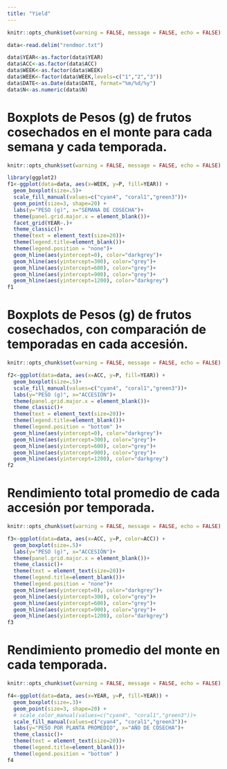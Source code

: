 ```yaml
---
title: "Yield"
---
```


```r
knitr::opts_chunk$set(warning = FALSE, message = FALSE, echo = FALSE)

data<-read.delim("rendmor.txt")

data$YEAR<-as.factor(data$YEAR)
data$ACC<-as.factor(data$ACC)
data$WEEK<-as.factor(data$WEEK)
data$WEEK<-factor(data$WEEK,levels=c("1","2","3"))
data$DATE<-as.Date(data$DATE, format="%m/%d/%y")
data$N<-as.numeric(data$N)

```

# Boxplots de Pesos (g) de frutos cosechados en el monte para cada semana y cada temporada.
```r
knitr::opts_chunk$set(warning = FALSE, message = FALSE, echo = FALSE)

library(ggplot2)
f1<-ggplot(data=data, aes(x=WEEK, y=P, fill=YEAR)) +
  geom_boxplot(size=.5)+
  scale_fill_manual(values=c("cyan4", "coral1","green3"))+
  geom_point(size=3, shape=20) +
  labs(y="PESO (g)", x="SEMANA DE COSECHA")+
  theme(panel.grid.major.x = element_blank())+
  facet_grid(YEAR~.)+
  theme_classic()+
  theme(text = element_text(size=20))+
  theme(legend.title=element_blank())+
  theme(legend.position = "none")+
  geom_hline(aes(yintercept=0), color="darkgrey")+
  geom_hline(aes(yintercept=300), color="grey")+
  geom_hline(aes(yintercept=600), color="grey")+
  geom_hline(aes(yintercept=900), color="grey")+
  geom_hline(aes(yintercept=1200), color="darkgrey")
f1

```

# Boxplots de Pesos (g) de frutos cosechados, con comparación de temporadas en cada accesión.
```r
knitr::opts_chunk$set(warning = FALSE, message = FALSE, echo = FALSE)

f2<-ggplot(data=data, aes(x=ACC, y=P, fill=YEAR)) +
  geom_boxplot(size=.5)+
  scale_fill_manual(values=c("cyan4", "coral1","green3"))+
  labs(y="PESO (g)", x="ACCESIÓN")+
  theme(panel.grid.major.x = element_blank())+
  theme_classic()+
  theme(text = element_text(size=20))+
  theme(legend.title=element_blank())+
  theme(legend.position = "bottom" )+
  geom_hline(aes(yintercept=0), color="darkgrey")+
  geom_hline(aes(yintercept=300), color="grey")+
  geom_hline(aes(yintercept=600), color="grey")+
  geom_hline(aes(yintercept=900), color="grey")+
  geom_hline(aes(yintercept=1200), color="darkgrey")
f2

```

# Rendimiento total promedio de cada accesión por temporada.
```r
knitr::opts_chunk$set(warning = FALSE, message = FALSE, echo = FALSE)

f3<-ggplot(data=data, aes(x=ACC, y=P, color=ACC)) +
  geom_boxplot(size=.5)+
  labs(y="PESO (g)", x="ACCESIÓN")+
  theme(panel.grid.major.x = element_blank())+
  theme_classic()+
  theme(text = element_text(size=20))+
  theme(legend.title=element_blank())+
  theme(legend.position = "none")+
  geom_hline(aes(yintercept=0), color="darkgrey")+
  geom_hline(aes(yintercept=300), color="grey")+
  geom_hline(aes(yintercept=600), color="grey")+
  geom_hline(aes(yintercept=900), color="grey")+
  geom_hline(aes(yintercept=1200), color="darkgrey")
f3

```

# Rendimiento promedio del monte en cada temporada.
```r
knitr::opts_chunk$set(warning = FALSE, message = FALSE, echo = FALSE)

f4<-ggplot(data=data, aes(x=YEAR, y=P, fill=YEAR)) +
  geom_boxplot(size=.3)+
  geom_point(size=3, shape=20) +
  # scale_color_manual(values=c("cyan4", "coral1","green3"))+
  scale_fill_manual(values=c("cyan4", "coral1","green3"))+
  labs(y="PESO POR PLANTA PROMEDIO", x="AÑO DE COSECHA")+
  theme_classic()+
  theme(text = element_text(size=20))+
  theme(legend.title=element_blank())+
  theme(legend.position = "bottom" )
f4

```
